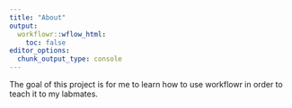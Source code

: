```yaml
---
title: "About"
output:
  workflowr::wflow_html:
    toc: false
editor_options:
  chunk_output_type: console
---
```


The goal of this project is for me to learn how to use workflowr in order to teach it to my labmates.
